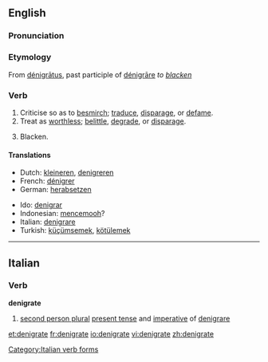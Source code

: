 ==English==

===Pronunciation===
{{IPA|/ˈdɛ.nɪ.gɹeɪt/}}

===Etymology===
From {{L.}} [[denigratus|dénigrātus]], past participle of [[denigrare|dénigrāre]] ''to [[blacken]]''

===Verb===
{{en-verb|denigrat|ing}}

# Criticise so as to [[besmirch]]; [[traduce]], [[disparage]], or [[defame]].
# Treat as [[worthless]]; [[belittle]], [[degrade]], or [[disparage]].
# {{rare}} Blacken. <!-- this usage is obscure at best -->

====Translations====
{{top}}
*Dutch: [[kleineren]], [[denigreren]]
*French: [[dénigrer]]
*German: [[herabsetzen]]
{{mid}}
*Ido: [[denigrar]]
*Indonesian: [[cemooh|mencemooh]]?
*Italian: [[denigrare]]
*Turkish: [[küçümsemek]], [[kötülemek]]
{{bottom}}

----

==Italian==

===Verb===
'''denigrate'''

# [[second person plural]] [[present tense]] and [[imperative]] of [[denigrare]]

[[Category:Italian verb forms]]

[[et:denigrate]]
[[fr:denigrate]]
[[io:denigrate]]
[[vi:denigrate]]
[[zh:denigrate]]